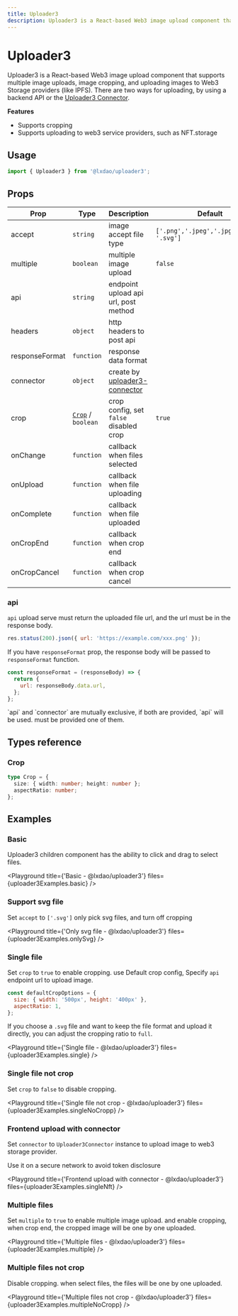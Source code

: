 ```yaml
---
title: Uploader3
description: Uploader3 is a React-based Web3 image upload component that supports multiple image uploads, image cropping, and uploading images to Web3 Storage providers (like IPFS). There are two ways for uploading, by using a backend API or the Uploader3 Connector.
---
```


# Uploader3

Uploader3 is a React-based Web3 image upload component that supports multiple image uploads, image cropping, and uploading images to Web3 Storage providers (like IPFS). There are two ways for uploading, by using a backend API or the [Uploader3 Connector](./uploader3-connector).

**Features**

- Supports cropping
- Supports uploading to web3 service providers, such as NFT.storage

## Usage

```js copy
import { Uploader3 } from '@lxdao/uploader3';
```

## Props

| Prop           | Type                        | Description                                            | Default                                  |
| -------------- | --------------------------- | ------------------------------------------------------ | ---------------------------------------- |
| accept         | `string`                    | image accept file type                                 | `['.png','.jpeg','.jpg','.gif', '.svg']` |
| multiple       | `boolean`                   | multiple image upload                                  | `false`                                  |
| api            | `string`                    | endpoint upload api url, post method                   |                                          |
| headers        | `object`                    | http headers to post api                               |                                          |
| responseFormat | `function`                  | response data format                                   |                                          |
| connector      | `object`                    | create by [uploader3-connector](./uploader3-connector) |                                          |
| crop           | [`Crop`](#crop) / `boolean` | crop config, set `false` disabled crop                 | `true`                                   |
| onChange       | `function`                  | callback when files selected                           |                                          |
| onUpload       | `function`                  | callback when file uploading                           |                                          |
| onComplete     | `function`                  | callback when file uploaded                            |                                          |
| onCropEnd      | `function`                  | callback when crop end                                 |                                          |
| onCropCancel   | `function`                  | callback when crop cancel                              |                                          |

### api

`api` upload serve must return the uploaded file url, and the url must be in the response body.

```js
res.status(200).json({ url: 'https://example.com/xxx.png' });
```

If you have `responseFormat` prop, the response body will be passed to `responseFormat` function.

```js
const responseFormat = (responseBody) => {
  return {
    url: responseBody.data.url,
  };
};
```

<Callout type="info">
  `api` and `connector` are mutually exclusive, if both are provided, `api` will be used. must be provided one of them.
</Callout>

## Types reference

### Crop

```ts
type Crop = {
  size: { width: number; height: number };
  aspectRatio: number;
};
```

## Examples


### Basic

Uploader3 children component has the ability to click and drag to select files.

<Playground title={'Basic - @lxdao/uploader3'} files={uploader3Examples.basic} />

### Support svg file

Set `accept` to `['.svg']` only pick svg files, and turn off cropping

<Playground title={'Only svg file - @lxdao/uploader3'} files={uploader3Examples.onlySvg} />

### Single file

Set `crop` to `true` to enable cropping. use Default crop config, Specify `api` endpoint url to upload image.

```js
const defaultCropOptions = {
  size: { width: '500px', height: '400px' },
  aspectRatio: 1,
};
```

If you choose a `.svg` file and want to keep the file format and upload it directly, you can adjust the cropping ratio to `full`.

<Playground title={'Single file - @lxdao/uploader3'} files={uploader3Examples.single} />

### Single file not crop

Set `crop` to `false` to disable cropping.

<Playground title={'Single file not crop - @lxdao/uploader3'} files={uploader3Examples.singleNoCropp} />

### Frontend upload with connector

Set `connector` to `Uploader3Connector` instance to upload image to web3 storage provider.

<Callout type="warning">Use it on a secure network to avoid token disclosure</Callout>

<Playground title={'Frontend upload with connector - @lxdao/uploader3'} files={uploader3Examples.singleNft} />

### Multiple files

Set `multiple` to `true` to enable multiple image upload. and enable cropping, when crop end, the cropped image will be one by one uploaded.

<Playground title={'Multiple files - @lxdao/uploader3'} files={uploader3Examples.multiple} />

### Multiple files not crop

Disable cropping. when select files, the files will be one by one uploaded.

<Playground title={'Multiple files not crop - @lxdao/uploader3'} files={uploader3Examples.multipleNoCropp} />
